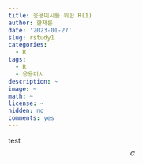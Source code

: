```yaml
---
title: 응용미시를 위한 R(1)
author: 한재륜
date: '2023-01-27'
slug: rstudy1
categories:
  - R
tags:
  - R
  - 응용미시
description: ~
image: ~
math: ~
license: ~
hidden: no
comments: yes
---
```


test
$$\alpha$$